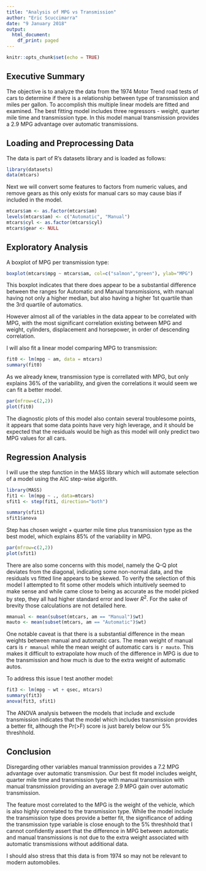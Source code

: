 ```yaml
---
title: "Analysis of MPG vs Transmission"
author: "Eric Scuccimarra"
date: "9 January 2018"
output:
  html_document:
    df_print: paged
---
```


```r
knitr::opts_chunk$set(echo = TRUE)
```

## Executive Summary

The objective is to analyze the data from the 1974 Motor Trend road tests of cars to determine if there is a relationship between type of transmission and miles per gallon. To accomplish this multiple linear models are fitted and examined. The best fitting model includes three regressors - weight, quarter mile time and transmission type. In this model manual transmission provides a 2.9 MPG advantage over automatic transmissions.

## Loading and Preprocessing Data

The data is part of R's datasets library and is loaded as follows:
```r
library(datasets)
data(mtcars)
```

Next we will convert some features to factors from numeric values, and remove gears as this only exists for manual cars so may cause bias if included in the model.

```r
mtcars$am <- as.factor(mtcars$am)
levels(mtcars$am) <- c("Automatic", "Manual")
mtcars$cyl <- as.factor(mtcars$cyl)
mtcars$gear <- NULL
```

## Exploratory Analysis
A boxplot of MPG per transmission type:
```r
boxplot(mtcars$mpg ~ mtcars$am, col=c("salmon","green"), ylab="MPG")
```

This boxplot indicates that there does appear to be a substantial difference between the ranges for Automatic and Manual transmissions, with manual having not only a higher median, but also having a higher 1st quartile than the 3rd quartile of automatics.

However almost all of the variables in the data appear to be correlated with MPG, with the most significant correlation existing between MPG and weight, cylinders, displacement and horsepower, in order of descending correlation.

I will also fit a linear model comparing MPG to transmission:
```r
fit0 <- lm(mpg ~ am, data = mtcars)
summary(fit0)
```

As we already knew, transmission type is correllated with MPG, but only explains 36% of the variability, and given the correlations it would seem we can fit a better model.

```r
par(mfrow=c(2,2))
plot(fit0)
```

The diagnostic plots of this model also contain several troublesome points, it appears that some data points have very high leverage, and it should be expected that the residuals would be high as this model will only predict two MPG values for all cars.

## Regression Analysis

I will use the step function in the MASS library which will automate selection of a model using the AIC step-wise algorith.

```r
library(MASS)
fit1 <- lm(mpg ~ ., data=mtcars)
sfit1 <- step(fit1, direction="both")
```
```r
summary(sfit1)
sfit1$anova
```

Step has chosen weight + quarter mile time plus transmission type as the best model, which explains 85% of the variability in MPG. 

```r
par(mfrow=c(2,2))
plot(sfit1)
```

There are also some concerns with this model, namely the Q-Q plot deviates from the diagonal, indicating some non-normal data, and the residuals vs fitted line appears to be skewed. To verify the selection of this model I attempted to fit some other models which intuitively seemed to make sense and while came close to being as accurate as the model picked by step, they all had higher standard error and lower $R^2$. For the sake of brevity those calculations are not detailed here.

```r
mmanual <- mean(subset(mtcars, am == "Manual")$wt)
mauto <- mean(subset(mtcars, am == "Automatic")$wt)
```

One notable caveat is that there is a substantial difference in the mean weights between manual and automatic cars. The mean weight of manual cars is `r mmanual` while the mean weight of automatic cars is `r mauto`. This makes it difficult to extrapolate how much of the difference in MPG is due to the transmission and how much is due to the extra weight of automatic autos.

To address this issue I test another model:
```r
fit3 <- lm(mpg ~ wt + qsec, mtcars)
summary(fit3)
anova(fit3, sfit1)
```
The ANOVA analysis between the models that include and exclude transmission indicates that the model which includes transmission provides a better fit, although the Pr(>F) score is just barely below our 5% threshhold.


## Conclusion

Disregarding other variables manual tranmission provides a 7.2 MPG advantage over automatic transmission. Our best fit model includes weight, quarter mile time and transmission type with manual transmission with manual transmission providing an average 2.9 MPG gain over automatic transmission.

The feature most correlated to the MPG is the weight of the vehicle, which is also highly correlated to the transmission type. While the model include the transmission type does provide a better fit, the significance of adding the transmission type variable is close enough to the 5% threshhold that I cannot confidently assert that the difference in MPG between automatic and manual transmissions is not due to the extra weight associated with automatic transmissions without additional data.

I should also stress that this data is from 1974 so may not be relevant to modern automobiles.



